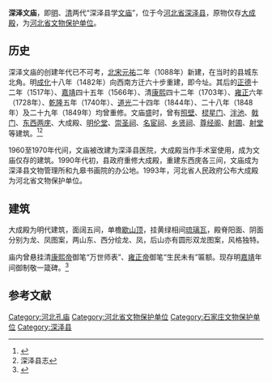 {{文物保护单位
| 级别 = 省级
| 省区市 = 河北省
| 图片 = 
| 名称 = 深泽文庙大成殿
| 编号 = 
| 分类 = 古建筑
| 时代 = [[明朝|明]]
| 所在 = [[石家庄市|石家庄市]][[深泽县|深泽县]]
| 登录 = 1993年7月15日
}}
'''深泽文庙'''，即[[明朝|明]]、[[清朝|清]]两代“深泽县学[[文庙|文庙]]”，位于今[[河北省|河北省]][[深泽县|深泽县]]，原物仅存[[大成殿|大成殿]]，为[[河北省文物保护单位|河北省文物保护单位]]。

==历史==
深泽文庙的创建年代已不可考，[[北宋|北宋]][[元祐|元祐]]二年（1088年）新建，在当时的县城东北角。明[[成化|成化]]十八年（1482年）向西南方迁六十步重建，即今址。其后的[[正德_(明朝)|正德]]十二年（1517年）、[[嘉靖|嘉靖]]四十五年（1566年）、清[[康熙|康熙]]四十二年（1703年）、[[雍正|雍正]]六年（1728年）、[[乾隆|乾隆]]五年（1740年）、[[道光|道光]]二十四年（1844年）、二十八年（1848年）及二十九年（1849年）均曾重修。文庙盛时，曾有[[照壁|照壁]]、[[棂星门|棂星门]]、[[泮池|泮池]]、[[戟门|戟门]]、[[东西两庑|东西两庑]]、大成殿、[[明伦堂|明伦堂]]、[[崇圣祠|崇圣祠]]、[[名宦祠|名宦祠]]、[[乡贤祠|乡贤祠]]、[[尊经阁|尊经阁]]、[[射圃|射圃]]、[[射堂|射堂]]等建筑。<ref>{{cite web | language =  | publisher = 深泽县农村网 | title = 文庙 | url = http://shenze.nocn.cn/news/xcly/2009/0601/1402.html | author =  | date =  | accessdate = 2009-11-01 }}{{Dead link|date=2019年4月 |bot=InternetArchiveBot |fix-attempted=yes }}</ref><ref>深泽县志</ref>

1960至1970年代间，文庙被改建为深泽县医院，大成殿当作手术室使用，成为文庙仅存的建筑。1990年代初，县政府重修大成殿，重建东西庑各三间，文庙成为深泽县文物管理所和九皋书画院的办公地。1993年，河北省人民政府公布大成殿为河北省文物保护单位。

==建筑==
大成殿为明代建筑，面阔五间，单檐[[歇山顶|歇山顶]]，挂黄绿相间[[琉璃瓦|琉璃瓦]]，殿脊阳面、阴面分别为龙、凤图案，两山东、西分绘龙、凤，后山亦有圆形双龙图案，风格独特。

庙内曾悬挂清[[康熙帝|康熙帝]]御笔“万世师表”、[[雍正帝|雍正帝]]御笔“生民未有”匾额。现存明[[嘉靖|嘉靖]]年间御制敬一箴碑。<ref name="">{{cite web| language =| publisher =石家庄妇女儿童网| title =深泽县文物简介| url =http://www.sjzfe.gov.cn/art/2008/08/27/art_11304_264929.html| author =| date =| accessdate =2009-11-01}}{{dead link|date=2018年3月 |bot=InternetArchiveBot |fix-attempted=yes }}</ref>

==参考文献==
{{reflist}}

[[Category:河北孔庙|Category:河北孔庙]]
[[Category:河北省文物保护单位|Category:河北省文物保护单位]]
[[Category:石家庄文物保护单位|Category:石家庄文物保护单位]]
[[Category:深泽县|Category:深泽县]]